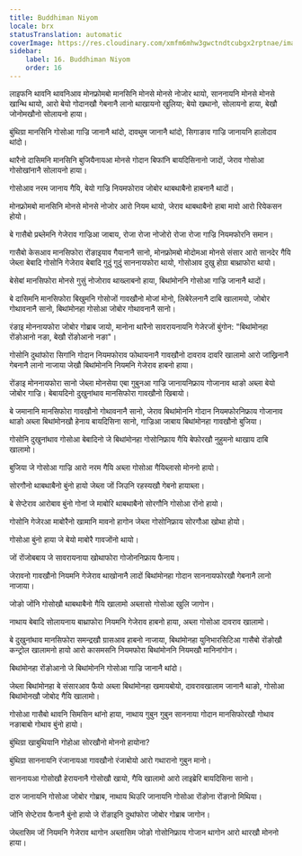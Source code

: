 ```yaml
---
title: Buddhiman Niyom
locale: brx
statusTranslation: automatic
coverImage: https://res.cloudinary.com/xmfm6mhw3gwctndtcubgx2rptnae/image/upload/v1741354419/small_cover_la_gran_rebelion_28716e29d2.webp
sidebar:
    label: 16. Buddhiman Niyom
    order: 16
---
```

लाइफनि थावनि थावनिआव मोनफ्रोमबो मानसिनि मोनसे मोनसे नोजोर थायो, साननायनि मोनसे मोनसे खान्थि थायो, आरो बेयो गोदानखौ गेबनानै लानो थाखायनो खुलिया; बेयो खथानो, सोलायनो हाया, बेखौ जोनोमखौनो सोलायनो हाया।

बुंथिग्रा मानसिनि गोसोआ गाज्रि जानानै थांदो, दावथुम जानानै थांदो, सिगाङाव गाज्रि जानायनि हालोदाव थांदो।

थारैनो दासिमनि मानसिनि बुजियैनायआ मोनसे गोदान बिफांनि बायदिसिनानो जादों, जेराव गोसोआ गोसोखांनानै सोलायनो हाया।

गोसोआव नरम जानाय गैयि, बेयो गाज्रि नियमफोराव जोबोर थाबथाबैनो हाबनानै थादों।

मोनफ्रोमबो मानसिनि मोनसे मोनसे नोजोर आरो नियम थायो, जेराव थाबथाबैनो हाबा मावो आरो रियेकसन होयो।

बे गासैबो प्रब्लेमनि गेजेराव गाज्रिआ जाबाय, रोजा रोजा नोजोरो रोजा रोजा गाज्रि नियमफोरनि समान।

गासैबो केसआव मानसिफोरा रोंङाइयाव गैयानानै सानो, मोनफ्रोमबो मोदोमआ मोनसे संसार आरो सानदेर गैयि जेब्ला बेबादि गोसोनि गेजेराव बेबादि गुदुं गुदुं साननायफोरा थायो, गोसोआव दुखु होग्रा बाथ्राफोरा थायो।

बेसेबां मानसिफोरा मोनसे गुसुं नोजोराव थाख्लाबनो हाया, बिथांमोननि गोसोआ गाज्रि जानानै थादों।

बे दासिमनि मानसिफोरा बिखुमनि गोसोजों गावखौनो मोजां मोनो, लिबेरेलनानै दाबि खालामयो, जोबोर गोथावनानै सानो, बिथांमोनहा गोसोआ जोबोर गोथावनानै सानो।

रंङाइ मोननायफोरा जोबोर गोब्राब जायो, मानोना थारैनो सावरायनायनि गेजेरजों बुंगोन: "बिथांमोनहा रोंङोआनो नङा, बेखौ रोंङोआनो नङा"।

गोसोनि दुथांफोरा सिगांनि गोदान नियमफोराव फोथायनानै गावखौनो दावराव दावरि खालामो आरो जांख्रिनानै गेबनानै लानो नाजाया जेखौ बिथांमोननि नियमनि गेजेराव हाबनो हाया।

रोंङाइ मोननायफोरा सानो जेब्ला मोनसेया एबा गुबुनआ गाज्रि जानायनिफ्राय गोजानाव थाङो अब्ला बेयो जोबोर गाज्रि। बेबायदिनो दुखुनांथाव मानसिफोरा गावखौनो खिबायो।

बे जमानानि मानसिफोरा गावखौनो गोथावनानै सानो, जेराव बिथांमोननि गोदान नियमफोरनिफ्राय गोजानाव थाङो अब्ला बिथांमोनखौ हेनाय बायदिसिना सानो, गाज्रिआ जाबाय बिथांमोनहा गावखौनो बुजिया।

गोसोनि दुखुनांथाव गोसोआ बेबादिनो जे बिथांमोनहा गोसोनिफ्राय गैयि बेफोरखौ नुहुमनो थाखाय दाबि खालामो।

बुजिया जे गोसोआ गाज्रि आरो नरम गैयि अब्ला गोसोआ गैयिब्लासो मोननो हायो।

सोरगौनो थाबथाबैनो बुंनो हायो जेब्ला जों जिउनि रहस्यखौ गेबनो हायाब्ला।

बे सेप्टेराव आरोबाव बुंनो गोनां जे माबोरि थाबथाबैनो सोरगौनि गोसोआ रोंनो हायो।

गोसोनि गेजेरआ माबोरैनो खामानि मावनो हागोन जेब्ला गोसोनिफ्राय सोरगौआ खोथा होयो।

गोसोआ बुंनो हाया जे बेयो माबोरै गावजोंनो थायो।

जों रोंजोबबाय जे सावरायनाया खोथाफोरा गोजोननिफ्राय फैनाय।

जेरावनो गावखौनो नियमनि गेजेराव थाखोनानै लादों बिथांमोनहा गोदान साननायफोरखौ गेबनानै लानो नाजाया।

जोङो जोंनि गोसोखौ थाबथाबैनो गैयि खालामो अब्लासो गोसोआ खुलि जागोन।

नाथाय बेबादि सोलायनाय बाथ्राफोरा नियमनि गेजेराव हाबनो हाया, अब्ला गोसोआ दावराव खालामो।

बे दुखुनांथाव मानसिफोरा समन्द्रखौ ग्रासआव हाबनो नाजाया, बिथांमोनहा युनिभारसिटिआ गासैबो रोंङोखौ कन्ट्रोल खालामनो हायो आरो कासमसनि नियमफोरा बिथांमोननि नियमखौ मानिनांगोन।

बिथांमोनहा रोंङोआनो जे बिथांमोननि गोसोआ गाज्रि जानानै थांदो।

जेब्ला बिथांमोनहा बे संसारआव फैयो अब्ला बिथांमोनहा खमायबोयो, दावरावखालाम जानानै थाङो, गोसोआ बिथांमोनखौ जोबोद गैयि खालामो।

गोसोआ गासैबो थावनि सिमसिन थांनो हाया, नाथाय गुबुन गुबुन साननाया गोदान मानसिफोरखौ गोथाव नङाबाबो गोथाव बुंनो हायो।

बुंथिग्रा खाबुथियानि गोहोआ सोरखौनो मोननो हायोना?

बुंथिग्रा साननायनि रंजानायआ गावखौनो रंजाबोयो आरो गथारानो गुबुन मानो।

साननायआ गोसोखौ हेरायनानै गोसोखौ खायो, गैयि खालामो आरो लाइब्रेरि बायदिसिना सानो।

दारु जानायनि गोसोआ जोबोर गोब्राब, नाथाय थिउरि जानायनि गोसोआ रोंङोना रोंङानो मिथिया।

जोंनि सेप्टेराव फैनानै बुंनो हायो जे रोंङाइनि दुथांफोरा जोबोर गोब्राब जागोन।

जेब्लासिम जों नियमनि गेजेराव थागोन अब्लासिम जोङो गोसोनिफ्राय गोजान थागोन आरो थारखौ मोननो हाया।

